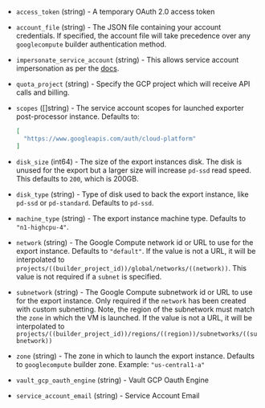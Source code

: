 <!-- Code generated from the comments of the Config struct in post-processor/googlecompute-export/post-processor.go; DO NOT EDIT MANUALLY -->

- `access_token` (string) - A temporary OAuth 2.0 access token

- `account_file` (string) - The JSON file containing your account credentials.
  If specified, the account file will take precedence over any `googlecompute` builder authentication method.

- `impersonate_service_account` (string) - This allows service account impersonation as per the [docs](https://cloud.google.com/iam/docs/impersonating-service-accounts).

- `quota_project` (string) - Specify the GCP project which will receive API calls and billing.

- `scopes` ([]string) - The service account scopes for launched exporter post-processor instance.
  Defaults to:
  
  ```json
  [
    "https://www.googleapis.com/auth/cloud-platform"
  ]
  ```

- `disk_size` (int64) - The size of the export instances disk.
  The disk is unused for the export but a larger size will increase `pd-ssd` read speed.
  This defaults to `200`, which is 200GB.

- `disk_type` (string) - Type of disk used to back the export instance, like
  `pd-ssd` or `pd-standard`. Defaults to `pd-ssd`.

- `machine_type` (string) - The export instance machine type. Defaults to `"n1-highcpu-4"`.

- `network` (string) - The Google Compute network id or URL to use for the export instance.
  Defaults to `"default"`. If the value is not a URL, it
  will be interpolated to `projects/((builder_project_id))/global/networks/((network))`.
  This value is not required if a `subnet` is specified.

- `subnetwork` (string) - The Google Compute subnetwork id or URL to use for
  the export instance. Only required if the `network` has been created with
  custom subnetting. Note, the region of the subnetwork must match the
  `zone` in which the VM is launched. If the value is not a URL,
  it will be interpolated to
  `projects/((builder_project_id))/regions/((region))/subnetworks/((subnetwork))`

- `zone` (string) - The zone in which to launch the export instance. Defaults
  to `googlecompute` builder zone. Example: `"us-central1-a"`

- `vault_gcp_oauth_engine` (string) - Vault GCP Oauth Engine

- `service_account_email` (string) - Service Account Email

<!-- End of code generated from the comments of the Config struct in post-processor/googlecompute-export/post-processor.go; -->
